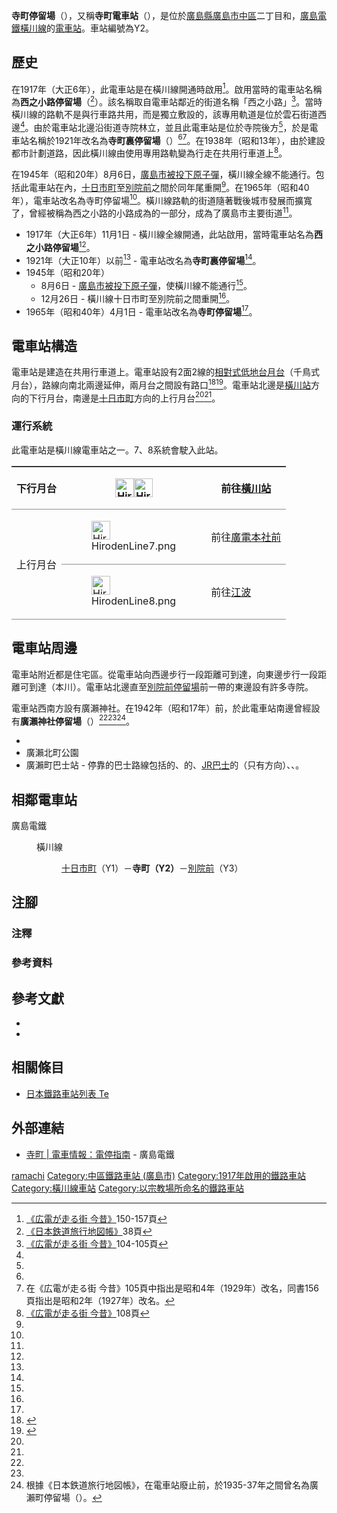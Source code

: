{{Infobox station
|公司色 = #009944
|站名 = 寺町
|圖片 = Hiroden Tera-machi Sta.01.jpg
|圖片說明 = 電車站全景，前方為十日市町方向月台。
|日文原名 = 寺町
|平假名 = てらまち
|羅馬拼音 = Tera-machi
|副站名 = 
|所在地 = {{JPN}}[[廣島縣|廣島縣]][[廣島市|廣島市]][[中區_(廣島市)|中區]]{{Translink|ja|十日市町・土橋|十日市町·土橋|十日市町}}二丁目·{{Translink|ja|広瀬・寺町|廣瀨·寺町|寺町}}
|座標 = {{coord|34|24|3.11|N|132|26|53.28|E|type:railwaystation_region:JP-24|display=inline,title}}
|車站構造 = [[地面車站|地面車站]]
|月台配置 = 2面2線
|啟用年月日 = 1917年（大正6年）11月1日
|廢站年月日 = 
|乘客人數 = 
|上下車人次 = 
|統計年度 = 
|轉車 = 
|全寬備註 = 
|adjacent = {{Adjacent stations|system=廣島電鐵|line=橫川線|left=十日市町|right=別院前|note-left=Y1<br/>0.4km|note-mid={{Color|#ed8095|●}}Y2<br/>距離[[十日市町停留場|十日市町]]0.4km|note-right=Y3<br>0.4km}}
}}
'''寺町停留場'''（{{jpn|j=寺町停留場|hg=てらまちていりゅうじょう|rm=Tera-machi teiryūjō|f=y}}），又稱'''寺町電車站'''（{{jpn|j=寺町電停}}），是位於[[廣島縣|廣島縣]][[廣島市|廣島市]][[中區_(廣島市)|中區]]{{Translink|ja|十日市町・土橋|十日市町·土橋|十日市町}}二丁目和{{Translink|ja|広瀬・寺町|廣瀨·寺町|寺町}}，[[廣島電鐵|廣島電鐵]][[橫川線|橫川線]]的[[電車站|電車站]]。車站編號為Y2。

== 歷史 ==
在1917年（大正6年），此電車站是在橫川線開通時啟用<ref name=osafune2>[[#osafune|《広電が走る街 今昔》]]150-157頁</ref>。啟用當時的電車站名稱為'''西之小路停留場'''（{{jpn|j=西ノ小路停留場|hg=にしのこうじていりゅうじょう}}<ref name=chizu38>[[#imao|《日本鉄道旅行地図帳》]]38頁</ref>）。該名稱取自電車站鄰近的街道名稱「西之小路」<ref name=osafune>[[#osafune|《広電が走る街 今昔》]]104-105頁</ref>。當時橫川線的路軌不是與行車路共用，而是獨立敷設的{{Translink|ja|専用軌道|專用軌道}}，該專用軌道是位於雲石街道西邊<ref name=osafune/>。由於電車站北邊沿街道寺院林立，並且此電車站是位於寺院後方<ref name=osafune/>，於是電車站名稱於1921年改名為'''寺町裏停留場'''（{{jpn|j=寺町裏停留場|hg=てらまちうらていりゅうじょう}}）<ref name=chizu38/><ref name=":0" group="注釋">在《広電が走る街 今昔》105頁中指出是昭和4年（1929年）改名，同書156頁指出是昭和2年（1927年）改名。</ref>。在1938年（昭和13年），由於建設都市計劃道路，因此橫川線由使用專用路軌變為行走在共用行車道上<ref>[[#osafune|《広電が走る街 今昔》]]108頁</ref>。

在1945年（昭和20年）8月6日，[[廣島市原子彈爆炸|廣島市被投下原子彈]]，橫川線全線不能通行。包括此電車站在內，[[十日市町停留場|十日市町]]至[[別院前停留場|別院前]]之間於同年尾重開<ref name=osafune2/>。在1965年（昭和40年），電車站改名為寺町停留場<ref name=osafune2/>。橫川線路軌的街道隨著戰後城市發展而擴寬了，曾經被稱為西之小路的小路成為{{Translink|ja|広島市道中広宇品線|廣島市道中廣宇品線|城南通}}的一部分，成為了廣島市主要街道<ref name=osafune/>。

* 1917年（大正6年）11月1日 - 橫川線全線開通，此站啟用，當時電車站名為'''西之小路停留場'''<ref name=osafune2/>。
* 1921年（大正10年）以前<ref name=":0" group="注釋"/> - 電車站改名為'''寺町裏停留場'''<ref name=chizu38/>。
* 1945年（昭和20年）
** 8月6日 - [[廣島市原子彈爆炸|廣島市被投下原子彈]]，使橫川線不能通行<ref name=osafune2/>。
** 12月26日 - 橫川線十日市町至別院前之間重開<ref name=osafune2/>。
* 1965年（昭和40年）4月1日 - 電車站改名為'''寺町停留場'''<ref name=osafune2/>。

== 電車站構造 ==
電車站是建造在共用行車道上。電車站設有2面2線的[[相對式月台|相對式低地台月台]]（千鳥式月台），路線向南北兩邊延伸，兩月台之間設有路口<ref name=line>{{Cite book|author=川島令三 |authorlink=川島令三 |title=山陽・山陰ライン 全線・全駅・全配線 |year=2012 |publisher=[[講談社|講談社]] |series=【図説】 日本の鉄道 |isbn=978-4-06-295157-9 |volume=第7巻 広島エリア |pages=13・83頁|language=ja}}</ref><ref name=jijo>{{Cite book|author=川島令三 |title={{Translink|ja|全国鉄道事情大研究|全國鐵道事情大研究}} |year=2009 |publisher={{Translink|ja|草思社}} |isbn=978-4-7942-1711-0 |volume=中国篇 2 |pages=103・107頁|language=ja}}</ref>。電車站北邊是[[橫川站_(廣島縣)|橫川站]]方向的下行月台，南邊是[[十日市町停留場|十日市町]]方向的上行月台<ref name=line/><ref name=jijo/>。

=== 運行系統 ===
{{See also|廣島電鐵#運行系統}}
此電車站是橫川線電車站之一。7、8系統會駛入此站。
{| style="border-collapse: collapse;"
|-
! rowspan="1" style="border-width: 2px 0; border-style: ridge; padding: 2px .5em;"|下行月台
| style="border-width: 2px 0; border-style: ridge; padding: 2px .5em;"|[[File:HirodenLine7.png|30px]][[File:HirodenLine8.png|30px]]
| style="border-width: 2px 0; border-style: ridge; padding: 2px .5em;"|前往[[橫川站_(廣島縣)|橫川站]]
|-
! rowspan="2" style="border-width: 2px 0; border-style: ridge; padding: 2px .5em;"|上行月台
| style="border-width: 2px 0; border-style: ridge; padding: 2px .5em;"|[[File:HirodenLine7.png|30px]]
| colspan="2" style="border-width: 2px 0; border-style: ridge; padding: 2px .5em;"|前往[[廣電本社前停留場|廣電本社前]]
|-
| style="border-width: 2px 0; border-style: ridge; padding: 2px .5em;"|[[File:HirodenLine8.png|30px]]
| style="border-width: 2px 0; border-style: ridge; padding: 2px .5em;"|前往[[江波停留場|江波]]
|}

== 電車站周邊 ==
電車站附近都是住宅區。從電車站向西邊步行一段距離可到達{{Translink|ja|天満川 (広島県)|天滿川 (廣島縣)|天滿川}}，向東邊步行一段距離可到達{{Translink|ja|旧太田川|舊太田川}}（本川）。電車站北邊直至[[別院前停留場|別院前停留場]]前一帶的東邊設有許多寺院。

電車站西南方設有廣瀨神社。在1942年（昭和17年）前，於此電車站南邊曾經設有'''廣瀨神社停留場'''（{{jpn|j=広瀬神社停留場|hg=ひろせんじんじゃていりゅうじょう}}）<ref name=osafune2/><ref name=osafune/><ref group="注釋">根據《日本鉄道旅行地図帳》，在電車站廢止前，於1935-37年之間曾名為廣瀨町停留場（{{jpn|j=広瀬町停留場|hg=ひろせちょうていりゅうじょう}}）。</ref>。

* {{Translink|ja|広島市立広瀬小学校|廣島市立廣瀨小學}}
* 廣瀨北町公園
* 廣瀨町巴士站 - 停靠的巴士路線包括{{Translink|ja|広島交通|廣島交通}}的{{Translink|ja|広島交通#一般路線バス|廣島交通#一般巴士路線|巴士路線}}、{{Translink|ja|広電バス|廣電巴士}}的{{Translink|ja|広電バス#広島北営業所管轄|廣電巴士#廣島北營業所管轄|北方向郊外線}}、[[中國JR巴士|JR巴士]]的{{Translink|ja|雲芸南線#運行区分|雲藝南線#運行區分|高陽線}}（只有{{Translink|ja|広島バスセンター|廣島巴士中心|巴士中心}}方向）、{{Translink|ja|広浜線#運行系統|廣濱線#運行系統|大朝線}}、{{Translink|ja|広島バス|廣島巴士}}{{Translink|ja|広島バス#22号線（横川線）|廣島巴士#22號線（橫川線）|橫川線}}。

== 相鄰電車站 ==
; 廣島電鐵
: {{color|#ed8095|■}}橫川線
:: [[十日市町停留場|十日市町]]（Y1）－'''寺町（Y2）'''－[[別院前停留場|別院前]]（Y3）
== 注腳 ==
=== 注釋 ===
{{Reflist|group="注釋"}}
=== 參考資料 ===
{{Reflist}}
== 參考文獻 ==
* {{Cite book|author=[[今尾惠介|今尾惠介]]（監修） |title={{Translink|ja|日本鉄道旅行地図帳|日本鐵道旅行地圖帳}} |publisher=[[新潮社|新潮社]] |volume=11 中国四国 |year=2009 |isbn=978-4-10-790029-6 |ref=imao|language=ja}}
* {{Cite book|author=長船友則 |title={{lang|ja|広電が走る街 今昔}} |year=2005 |publisher=[[JTB出版|JTB出版]] |series=JTB Can Books |isbn=4-533-05986-4|language=ja |ref=osafune}}
== 相關條目 ==
* [[日本鐵路車站列表_Te|日本鐵路車站列表 Te]]
== 外部連結 ==
* [http://www.hiroden.co.jp/train/route-guide/stop-guide/y-2.html 寺町 | 電車情報：電停指南] {{Wayback|url=http://www.hiroden.co.jp/train/route-guide/stop-guide/y-2.html |date=20171008220433 }}{{ja icon}} - 廣島電鐵
{{橫川線}}
{{DEFAULTSORT:Tera-machi}}
[[Category:日本鐵路車站_Te|ramachi]]
[[Category:中區鐵路車站_(廣島市)|Category:中區鐵路車站 (廣島市)]]
[[Category:1917年啟用的鐵路車站|Category:1917年啟用的鐵路車站]]
[[Category:橫川線車站|Category:橫川線車站]]
[[Category:以宗教場所命名的鐵路車站|Category:以宗教場所命名的鐵路車站]]